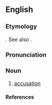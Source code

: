 ==English==

===Etymology===
{{OF.}} {{term|acusement|lang=fro}}. See also {{term|accuse}}.

===Pronunciation===
{{rfp}}

===Noun===
{{en-noun}}

# {{obsolete}} [[accusation]] {{i|[[Chaucer]]}}

====References====
{{R:1913}}